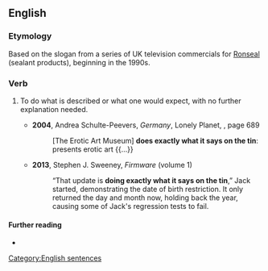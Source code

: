 ==English==

===Etymology===
Based on the slogan from a series of UK television commercials for [[w:Ronseal|Ronseal]] (sealant products), beginning in the 1990s.

===Verb===
{{en-verb|[[do]]<,,did,done> [[exactly]] [[what]] [[it]] [[say]]s<says,says,said> [[on]] [[the]] [[tin]]}}

# {{lb|en|idiomatic|British|Ireland}} To do what is described or what one would expect, with no further explanation needed.
#* '''2004''', Andrea Schulte-Peevers, ''Germany'', Lonely Planet, {{ISBN|1740594711}}, page 689
#*: [The Erotic Art Museum] '''does exactly what it says on the tin''': presents erotic art {{...}}
#* '''2013''', Stephen J. Sweeney, ''Firmware'' (volume 1)
#*: “That update is '''doing exactly what it says on the tin''',” Jack started, demonstrating the date of birth restriction. It only returned the day and month now, holding back the year, causing some of Jack's regression tests to fail.

====Further reading====
* {{pedialite|Does exactly what it says on the tin}}

[[Category:English sentences]]